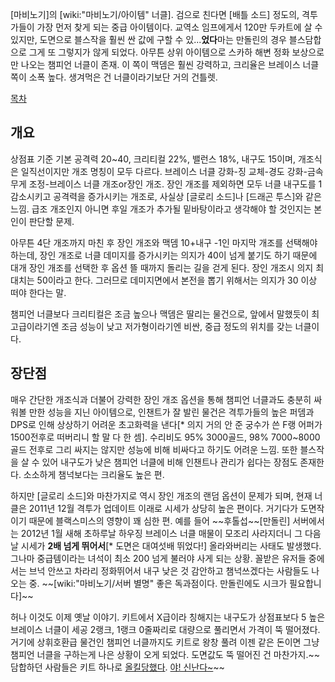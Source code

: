 [마비노기]의 [wiki:"마비노기/아이템" 너클]. 검으로 친다면 [배틀 소드] 정도의, 격투가들이 가장 먼저 찾게 되는 중급 아이템이다. 교역소 임프에게서 120만 두카트에 살 수 있지만, 도면으로 블스작을 훨씬 싼 값에 구할 수 있...'''었다'''마는 만돌린의 경우 블스담합으로 그게 또 그렇지가 않게 되었다.
아무튼 상위 아이템으로 스카하 해변 정화 보상으로만 나오는 챔피언 너클이 존재. 이 쪽이 맥뎀은 훨씬 강력하고, 크리율은 브레이스 너클 쪽이 소폭 높다.
생겨먹은 건 너클이라기보단 거의 건틀렛.

[[목차]]

== 개요 ==
상점표 기준 기본 공격력 20~40, 크리티컬 22%, 밸런스 18%, 내구도 15이며, 개조식은 일직선이지만 개조 명칭이 모두 다르다. 브레이스 너클 강화-징 교체-경도 강화-금속 무게 조정-브레이스 너클 개조or장인 개조. 장인 개조를 제외하면 모두 너클 내구도를 1 감소시키고 공격력을 증가시키는 개조로, 사실상 [글로리 소드]나 [드래곤 투스]와 같은 느낌. 급조 개조인지 아니면 후일 개조가 추가될 밑바탕이라고 생각해야 할 것인지는 본인이 판단할 문제.

아무튼 4단 개조까지 마친 후 장인 개조와 맥뎀 10+내구 -1인 마지막 개조를 선택해야 하는데, 장인 개조로 너클 데미지를 증가시키는 의지가 40이 넘게 붙기도 하기 때문에 대개 장인 개조를 선택한 후 옵션 뜰 때까지 돌리는 길을 걷게 된다. 장인 개조시 의지 최대치는 50이라고 한다. 그러므로 데미지면에서 본전을 뽑기 위해서는 의지가 30 이상 떠야 한다는 말.

챔피언 너클보다 크리티컬은 조금 높으나 맥뎀은 딸리는 물건으로, 앞에서 말했듯이 최고급이라기엔 조금 성능이 낮고 저가형이라기엔 비싼, 중급 정도의 위치를 갖는 너클이다.

== 장단점 ==
매우 간단한 개조식과 더불어 강력한 장인 개조 옵션을 통해 챔피언 너클과도 충분히 싸워볼 만한 성능을 지닌 아이템으로, 인챈트가 잘 발린 물건은 격투가들의 높은 퍼뎀과 DPS로 인해 상상하기 어려운 초고화력을 낸다[* 의지 거의 안 준 궁수가 쓴 F랭 어퍼가 1500전후로 떠버리니 할 말 다 한 셈]. 수리비도 95% 3000골드, 98% 7000~8000골드 전후로 그리 싸지는 않지만 성능에 비해 비싸다고 하기도 어려운 느낌. 또한 블스작을 살 수 있어 내구도가 낮은 챔피언 너클에 비해 인챈트나 관리가 쉽다는 장점도 존재한다. 소소하게 챔넉보다는 크리율도 높은 편.

하지만 [글로리 소드]와 마찬가지로 역시 장인 개조의 랜덤 옵션이 문제가 되며, 현재 너클은 2011년 12월 격투가 업데이트 이래로 시세가 상당히 높은 편이다. 거기다가 도면작이기 때문에 블랙스미스의 영향이 꽤 심한 편. 
예를 들어 ~~후톨섭~~[만돌린] 서버에서는 2012년 1월 새해 초하루날 하우징 브레이스 너클 매물이 모조리 사라지더니 그 다음날 시세가 '''2배 넘게 뛰어서'''[* 도면은 대여섯배 뛰었다!] 올라와버리는 사태도 발생했다. 그나마 중급템이라는 녀석이 최소 200 넘게 불러야 사게 되는 상황. 꼴받은 유저들 중에서는 브넉 안쓰고 차라리 정화뛰어서 내구 낮은 것 감안하고 챔넉쓰겠다는 사람들도 나오는 중. ~~[wiki:"마비노기/서버 별명" 좋은 독과점이다. 만돌린에도 시크가 필요합니다]~~

허나 이것도 이제 옛날 이야기. 키트에서 X급이라 칭해지는 내구도가 상점표보다 5 높은 브레이스 너클이 세공 2랭크, 1랭크 0줄짜리로 대량으로 풀리면서 가격이 뚝 떨어졌다. 거기에 상휘호환급 물건인 챔피언 너클까지도 키트로 왕창 풀려 이젠 같은 돈이면 그냥 챔피언 너클을 구하는게 나은 상황이 오게 되었다. 도면값도 뚝 떨어진 건 마찬가지.~~담합하던 사람들은 키트 하나로 [[올킬]]당했다. [[야! 신난다~]]~~
